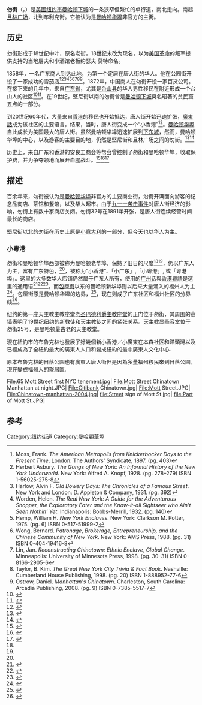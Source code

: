 {{coord|40.7196|-73.9963|dim:1000_region:US-NY|display=title}}
{{Infobox street
| name                    =勿街
| native_name             =Mott Street
| image                   = Mott street fire escapes.jpg
| image_size              = 300px
| caption                 = 
| former_names            = 老街
| postal_code             = 10012, 10013
| direction_a             = 北
| terminus_a              = 布利克街
| direction_b             = 南
| terminus_b              = [[且林广场|且林广场]]
}}
'''勿街'''（{{標音|粤拼=mat6 gaai1}}，{{lang-en|Mott Street}}）是[[美國|美國]][[纽约市|纽约市]][[曼哈顿下城|曼哈顿下城]]的一条狭窄但繁忙的单行道，南北走向。南起[[且林广场|且林广场]]，北到布利克街。它被认为是[[曼哈顿华埠|曼哈顿华埠]]非官方的主街。

==历史==
勿街形成于18世纪中叶，原名老街，18世纪末改为现名，以为[[美国革命|美国革命]]的叛军提供支持的当地屠夫和小酒馆老板约瑟夫·莫特命名。

1858年，一名广东商人到达此地，为第一个定居在唐人街的华人。他在公园街开设了一家成功的雪茄店<ref name="Moss">Moss, Frank. ''The American Metropolis from Knickerbocker Days to the Present Time''. London: The Authors' Syndicate, 1897. (pg. 403)</ref><ref>Herbert Asbury. ''The Gangs of New York: An Informal History of the New York Underworld''. New York: Alfred A. Knopf, 1928. (pg. 278–279) ISBN 1-56025-275-8</ref><ref name="Harlow">Harlow, Alvin F. ''Old Bowery Days: The Chronicles of a Famous Street''. New York and London: D. Appleton & Company, 1931. (pg. 392)</ref><ref>Worden, Helen. ''The Real New York: A Guide for the Adventurous Shopper, the Exploratory Eater and the Know-it-all Sightseer who Ain't Seen Nothin' Yet''. Indianapolis: Bobbs-Merrill, 1932. (pg. 140)</ref><ref name="Hemp">Hemp, William H. ''New York Enclaves''. New York: Clarkson M. Potter, 1975. (pg. 6) ISBN 0-517-51999-2</ref><ref>Wong, Bernard. ''Patronage, Brokerage, Entrepreneurship, and the Chinese Community of New York''. New York: AMS Press, 1988. (pg. 31) ISBN 0-404-19416-8</ref><ref>Lin, Jan. ''Reconstructing Chinatown: Ethnic Enclave, Global Change''. Minneapolis: University of Minnesota Press, 1998. (pg. 30–31) ISBN 0-8166-2905-6</ref><ref>Taylor, B. Kim. ''The Great New York City Trivia & Fact Book''. Nashville: Cumberland House Publishing, 1998. (pg. 20) ISBN 1-888952-77-6</ref><ref>Ostrow, Daniel. ''Manhattan's Chinatown''. Charleston, South Carolina: Arcadia Publishing, 2008. (pg. 9) ISBN 0-7385-5517-7</ref>。1872年，中国商人在勿街开设一家百货公司。在接下来的几年中，来自[[广东省|广东省]]，尤其是[[台山县|台山县]]的华人男性移民在附近形成一个台山人的社区<ref>{{Cite book |url=https://books.google.com/books?hl=en&lr=&id=rCdIyDPA57MC&oi=fnd&pg=PA3&dq=Cantonese+immigrants+form+Chinatown+on+Mott+Street+&ots=ck_2KfiSJV&sig=sugwY4tXsyGx0eHARYN4P8S_aqM#v=onepage&q&f=false |title=The new Chinatown – Peter Kwong – Google Books |publisher=Google Books |accessdate=2011-10-18 |archive-date=2019-06-10 |archive-url=https://web.archive.org/web/20190610154323/https://books.google.com/books?hl=en&lr=&id=rCdIyDPA57MC&oi=fnd&pg=PA3&dq=Cantonese+immigrants+form+Chinatown+on+Mott+Street+&ots=ck_2KfiSJV&sig=sugwY4tXsyGx0eHARYN4P8S_aqM#v=onepage&q&f=false |dead-url=no }}</ref><ref>{{Cite book |url=https://books.google.com/books?id=tp-tipFRyyMC&pg=PA295&dq=Cantonese+resentment+against+Fuzhou+immigrants&hl=en&ei=IRHkTc7wD4j50gGaqOiPBw&sa=X&oi=book_result&ct=result&resnum=4&ved=0CDoQ6AEwAw#v=onepage&q&f=false |title=Illegal immigration in America: a ... – David W. Haines, Karen Elaine Rosenblum – Google Books |publisher=Google Books |accessdate=2011-10-18 |archive-date=2019-06-10 |archive-url=https://web.archive.org/web/20190610154325/https://books.google.com/books?id=tp-tipFRyyMC&pg=PA295&dq=Cantonese+resentment+against+Fuzhou+immigrants&hl=en&ei=IRHkTc7wD4j50gGaqOiPBw&sa=X&oi=book_result&ct=result&resnum=4&ved=0CDoQ6AEwAw#v=onepage&q&f=false |dead-url=no }}</ref>。在19世纪，堅尼街以南的勿街曾是[[曼哈顿下城|曼哈顿下城]]臭名昭著的贫民窟五点的一部分。

到20世纪60年代，大量来自[[香港|香港]]的移民也开始抵达，唐人街开始迅速扩张，[[粵語|廣東話]]成为该社区的主要语言。结果，当时，唐人街变成一个“小香港”<ref name="google1">{{Cite book |url=https://books.google.com/books?id=1JFiyWCjrOQC&pg=PA256&dq=Little+Hong+Kong+in+Chinatown&hl=en&ei=MSrkTb3_A-rz0gHggqHDBw&sa=X&oi=book_result&ct=result&resnum=1&ved=0CC4Q6AEwAA#v=onepage&q=Little%20Hong%20Kong%20in%20Chinatown&f=false |title=Reluctant exiles?: migration from ... – Ronald Skeldon – Google Books |publisher=Google Books |date=1986-12-24 |accessdate=2011-10-18 |archive-date=2016-04-27 |archive-url=https://web.archive.org/web/20160427222502/https://books.google.com/books?id=1JFiyWCjrOQC&pg=PA256&dq=Little+Hong+Kong+in+Chinatown&hl=en&ei=MSrkTb3_A-rz0gHggqHDBw&sa=X&oi=book_result&ct=result&resnum=1&ved=0CC4Q6AEwAA#v=onepage&q=Little%20Hong%20Kong%20in%20Chinatown&f=false |dead-url=no }}</ref>。[[曼哈顿华埠|曼哈顿华埠]]自此成长为美国最大的唐人街。虽然曼哈顿华埠迅速扩展到[[下东城|下东城]]，然而，曼哈顿华埠的中心，以及游客的主要目的地，仍然是堅尼街和且林广场之间的勿街。<ref name="google3">{{Cite book |url=https://books.google.com/books?id=ARaQ_rJUz74C&pg=PT71&dq=Mott+Street+Old+Chinatown&hl=en&ei=GYZiTvHQB8iRgQfkzrGdCg&sa=X&oi=book_result&ct=result&resnum=4&ved=0CDYQ6AEwAw#v=onepage&q=Mott%20Street%20Old%20Chinatown&f=false |title=National Geographic Traveler: New ... – Michael S. Durham – Google Books |publisher=Google Books |accessdate=October 18, 2011 |archive-date=2019-06-03 |archive-url=https://web.archive.org/web/20190603135038/https://books.google.com/books?id=ARaQ_rJUz74C&pg=PT71&dq=Mott+Street+Old+Chinatown&hl=en&ei=GYZiTvHQB8iRgQfkzrGdCg&sa=X&oi=book_result&ct=result&resnum=4&ved=0CDYQ6AEwAw#v=onepage&q=Mott%20Street%20Old%20Chinatown&f=false |dead-url=no }}</ref><ref name="google4">{{Cite book |url=https://books.google.com/books?id=6n3U_yFnyBIC&pg=PA29&dq=Mott+Street+Old+Chinatown&hl=en&ei=GYZiTvHQB8iRgQfkzrGdCg&sa=X&oi=book_result&ct=result&resnum=6&ved=0CD8Q6AEwBQ#v=onepage&q=Mott%20Street%20Old%20Chinatown&f=false |title=Frommer's Memorable Walks in New York – Reid Bramblett – Google Books |publisher=Google Books |accessdate=2011-10-18 |archive-date=2019-06-07 |archive-url=https://web.archive.org/web/20190607212558/https://books.google.com/books?id=6n3U_yFnyBIC&pg=PA29&dq=Mott+Street+Old+Chinatown&hl=en&ei=GYZiTvHQB8iRgQfkzrGdCg&sa=X&oi=book_result&ct=result&resnum=6&ved=0CD8Q6AEwBQ#v=onepage&q=Mott%20Street%20Old%20Chinatown&f=false |dead-url=no }}</ref>

历史上，来自广东和香港的安良工商会等帮会曾控制了勿街和曼哈顿华埠，收取保护费，并为争夺领地而展开血腥战斗。<ref>{{cite news |last=Kurutz |first=Steven |url=http://www.nytimes.com/2008/10/26/nyregion/thecity/26chin.html |title=The Voice – Author Henry Chang Raises the Veil on Crime in Chinatown |location=Chinatown (NYC) |work=The New York Times |date=November 2, 2008 |accessdate=2011-10-18 |archive-date=2019-06-26 |archive-url=https://web.archive.org/web/20190626081144/https://www.nytimes.com/2008/10/26/nyregion/thecity/26chin.html |dead-url=no }}</ref><ref>{{cite web |url=http://www.nychinatown.org/articles/voice19770131.html |title=New York City Chinatown > Newspaper Articles |publisher=Nychinatown.org |date=January 31, 1977 |accessdate=2011-10-18 |archive-date=2016-03-05 |archive-url=https://web.archive.org/web/20160305015355/http://www.nychinatown.org/articles/voice19770131.html |dead-url=no }}</ref><ref>{{cite web |url=http://www.nychinatown.org/articles/nytimes030511.html |title=New York City Chinatown > Newspaper Articles |publisher=Nychinatown.org |accessdate=2011-10-18 |archive-date=2013-04-08 |archive-url=https://web.archive.org/web/20130408082844/http://nychinatown.org/articles/nytimes030511.html |dead-url=no }}</ref>

==描述==
百余年来，勿街被认为是[[曼哈顿华埠|曼哈顿华埠]]非官方的主要商业街，沿街开满面向游客的纪念品商店、茶馆和餐馆，以及华人超市。由于[[九一一袭击事件|九一一袭击事件]]对唐人街经济的影响，勿街上有数十家商店关闭。勿街32号在1891年开张，是唐人街连续经营时间最长的商店。

堅尼街以北的勿街在历史上原是[[小意大利|小意大利]]的一部分，但今天也以华人为主。

===小粵港===
勿街和曼哈顿华埠西部被称为曼哈顿老华埠，保持了旧日的尺度<ref name="google3"/><ref name="google4"/>，仍以广东人为主，富有广东特色，<ref name="google1"/>，被称为“小香港”、「小广东」,「小粵港」, 或「粵港埠」。这里的大多数华人店铺仍然属于广东人所有，使用的[[广州话|广州话]]與[[香港粵語|香港粵語]]是这里的通用语<ref>{{Cite book |url=https://books.google.com/books?id=SMGOgKLHbz8C&pg=PA99&dq=Mott+Street+is+Chinatown+unofficial+main+street&hl=en&ei=l4TZTZ34IaXm0QHMo5H8Aw&sa=X&oi=book_result&ct=result&resnum=2&ved=0CC8Q6AEwAQ#v=onepage&q=Mott%20Street%20is%20Chinatown%20unofficial%20main%20street&f=false |title=Let's Go USA – Let's Go, Inc. – Google Books |publisher=Google Books |accessdate=2011-10-18 |archive-date=2016-05-07 |archive-url=https://web.archive.org/web/20160507011857/https://books.google.com/books?id=SMGOgKLHbz8C&pg=PA99&dq=Mott+Street+is+Chinatown+unofficial+main+street&hl=en&ei=l4TZTZ34IaXm0QHMo5H8Aw&sa=X&oi=book_result&ct=result&resnum=2&ved=0CC8Q6AEwAQ#v=onepage&q=Mott%20Street%20is%20Chinatown%20unofficial%20main%20street&f=false |dead-url=no }}</ref><ref>{{Cite book |url=https://books.google.com/books?id=mZ0z8ZSwQ-sC&pg=PA81&dq=Mott+Street+is+the+center+of+Cantonese+culture&hl=en&ei=14HZTcGiG4Xo0QH-iJz8Aw&sa=X&oi=book_result&ct=result&resnum=2&ved=0CDUQ6AEwAQ#v=onepage&q&f=false |title=The Rough Guide to New York – Andrew Rosenberg, Martin Dunford – Google Books |publisher=Google Books |accessdate=2011-10-18 |archive-date=2019-06-08 |archive-url=https://web.archive.org/web/20190608193220/https://books.google.com/books?id=mZ0z8ZSwQ-sC&pg=PA81&dq=Mott+Street+is+the+center+of+Cantonese+culture&hl=en&ei=14HZTcGiG4Xo0QH-iJz8Aw&sa=X&oi=book_result&ct=result&resnum=2&ved=0CDUQ6AEwAQ#v=onepage&q&f=false |dead-url=no }}</ref><ref>{{Cite book |url=https://books.google.com/books?id=7a2_J2Z8s-YC&pg=PA226&dq=Urban+ethnic+place+East+Broadway&hl=en&ei=HMPmTcTzEePX0QHBnLGPCw&sa=X&oi=book_result&ct=result&resnum=1&ved=0CCoQ6AEwAA#v=onepage&q&f=false |title=The power of urban ethnic places ... – Jan Lin – Google Books |publisher=Google Books |accessdate=2011-10-18 |archive-date=2019-06-11 |archive-url=https://web.archive.org/web/20190611084726/https://books.google.com/books?id=7a2_J2Z8s-YC&pg=PA226&dq=Urban+ethnic+place+East+Broadway&hl=en&ei=HMPmTcTzEePX0QHBnLGPCw&sa=X&oi=book_result&ct=result&resnum=1&ved=0CCoQ6AEwAA#v=onepage&q&f=false |dead-url=no }}</ref>。而[[包厘街|包厘街]]以东的曼哈顿新华埠则以后来大量涌入的福州人为主<ref>{{Cite book |url=https://books.google.com/books?id=PzynALMFtEEC&pg=PA79&dq=Fuzhou+immigrants+in+flushing+Chinatown&hl=en&ei=um1aTuTZOMTDgQfX2OCXDA&sa=X&oi=book_result&ct=result&resnum=3&ved=0CDkQ6AEwAg#v=onepage&q=Fuzhou%20immigrants%20in%20flushing%20Chinatown&f=false |title=Surviving the City: the Chinese ... – Xinyang Wang – Google Books |publisher=Google Books |accessdate=2011-10-18 |archive-date=2019-06-03 |archive-url=https://web.archive.org/web/20190603020829/https://books.google.com/books?id=PzynALMFtEEC&pg=PA79&dq=Fuzhou+immigrants+in+flushing+Chinatown&hl=en&ei=um1aTuTZOMTDgQfX2OCXDA&sa=X&oi=book_result&ct=result&resnum=3&ved=0CDkQ6AEwAg#v=onepage&q=Fuzhou%20immigrants%20in%20flushing%20Chinatown&f=false |dead-url=no }}</ref>。包厘街原是曼哈顿华埠的边界，<ref>{{cite web|url=https://books.google.com/books?id=c7zknWPpNuIC&pg=PA38&dq=Little+Fuzhou+began+on+East+Broadway&hl=en&ei=uWnAToycBsfd0QGmq_TqBA&sa=X&oi=book_result&ct=result&resnum=4&ved=0CDwQ6AEwAw#v=onepage&q=Little%20Fuzhou%20began%20on%20East%20Broadway&f=false|title=The Snakehead|work=google.com|access-date=2017-01-20|archive-date=2019-06-03|archive-url=https://web.archive.org/web/20190603062459/https://books.google.com/books?id=c7zknWPpNuIC&pg=PA38&dq=Little+Fuzhou+began+on+East+Broadway&hl=en&ei=uWnAToycBsfd0QGmq_TqBA&sa=X&oi=book_result&ct=result&resnum=4&ved=0CDwQ6AEwAw#v=onepage&q=Little%20Fuzhou%20began%20on%20East%20Broadway&f=false|dead-url=no}}</ref>，现在则成了广东社区和福州社区的分界线<ref>{{Cite book |url=https://books.google.com/books?id=7gxBEkvPIxUC&pg=PA112&dq=Chinatown+East+Broadway+1980s&hl=en&ei=yvdsTuX3BdO_gQez2piLBg&sa=X&oi=book_result&ct=result&resnum=5&ved=0CEEQ6AEwBDgK#v=onepage&q=Chinatown%20East%20Broadway%201980s&f=false |title=Smuggled Chinese: clandestine ... – Ko-lin Chin – Google Books |publisher=Google Books |accessdate=2011-10-18 |archive-date=2019-06-04 |archive-url=https://web.archive.org/web/20190604230010/https://books.google.com/books?id=7gxBEkvPIxUC&pg=PA112&dq=Chinatown+East+Broadway+1980s&hl=en&ei=yvdsTuX3BdO_gQez2piLBg&sa=X&oi=book_result&ct=result&resnum=5&ved=0CEEQ6AEwBDgK#v=onepage&q=Chinatown%20East%20Broadway%201980s&f=false |dead-url=no }}</ref>。

纽约的第一座天主教主教座堂[[老圣巴德利爵主教座堂|老圣巴德利爵主教座堂]]的正门位于勿街，其周围的高墙表明了19世纪纽约的新教徒和天主教徒之间的紧张关系。[[天主教显圣容堂_(曼哈顿)|天主教显圣容堂]]位于勿街25号，是曼哈顿最古老的天主教堂。

現在紐約市的布魯克林也發展了好幾個新小香港／小廣東在本森社区和洋頭灣以及已經成為了全紐約最大的廣東人人口和變成紐約的最中廣東人文化中心. 

原本布魯克林的日落公園也有廣東人唐人街但是因為多量福州移民來到日落公園, 現在變成福州人的聚居區. 

<gallery>
File:65 Mott Street first NYC tenement.jpg|
File:Mott Street Chinatown Manhattan at night.JPG|
File:Citibank Chinatown.jpg|
File:Mott Street.JPG|
File:Chinatown-manhattan-2004.jpg|
file:Street sign of Mott St.jpg|
file:Part of Mott St.JPG|
</gallery>

==参考==
{{Reflist|30em}}
[[Category:纽约街道|Category:纽约街道]]
[[Category:曼哈頓華埠|Category:曼哈頓華埠]]
